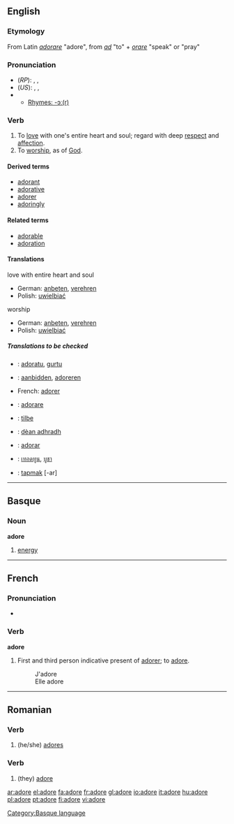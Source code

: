 {{see|adoré}}
==English==

===Etymology===
From Latin ''[[adorare]]'' "adore", from ''[[ad]]'' "to" + ''[[orare]]'' "speak" or "pray"

===Pronunciation===
*(''RP''): {{AHD|ədô'}}, {{IPA|/əˈdɔː/}}, {{SAMPA|/@"dO:/}}
*(''US''): {{AHD|ədôr'}}, {{IPA|/əˈdɔːr/}}, {{SAMPA|/@"dO:r/}}
*{{audio|en-us-adore.ogg|Audio (US)}}
**[[rhymes:English:-ɔː(r)|Rhymes: -ɔː(r)]]

===Verb===
{{en-verb|ador|ing}}

# To [[love]] with one's entire heart and soul; regard with deep [[respect]] and [[affection]].
# To [[worship]], as of [[God]].

====Derived terms====
*[[adorant]]
*[[adorative]]
*[[adorer]]
*[[adoringly]]

====Related terms====
*[[adorable]]
*[[adoration]]

====Translations====
;love with entire heart and soul
*German: [[anbeten]], [[verehren]]
*Polish: [[uwielbiać]]
;worship
*German: [[anbeten]], [[verehren]]
*Polish: [[uwielbiać]]
=====Translations to be checked=====
{{checktrans}}

*{{ttbc|Basque}}: [[adoratu]], [[gurtu]]
*{{ttbc|Dutch}}: [[aanbidden]], [[adoreren]]
*French: [[adorer]]
*{{ttbc|Italian}}: [[adorare]]

*{{ttbc|Norwegian}}: [[tilbe]]
*{{ttbc|Scottish Gaelic}}: [[dèan adhradh]]
*{{ttbc|Spanish}}: [[adorar]]
*{{ttbc|Thai}}: [[เทอดทูน]], [[บูชา]]
*{{ttbc|Turkish}}: [[tapmak]] [-ar]


----

==Basque==

===Noun===
'''adore'''

# [[energy]]

[[Category:Basque language]]

----

==French==

===Pronunciation===
*{{IPA|/a'doːr/}}

===Verb===
'''adore'''

# First and third person indicative present of [[adorer]]; to [[adore]].
#:J'adore
#:Elle adore

----

==Romanian==

===Verb===
{{ro-verbform|adora|person=3s|time=pres|tense=sub}}
#(he/she) [[adores]]

===Verb===
{{ro-verbform|adora|person=3p|time=pres|tense=sub}}
#(they) [[#English|adore]]

[[ar:adore]]
[[el:adore]]
[[fa:adore]]
[[fr:adore]]
[[gl:adore]]
[[io:adore]]
[[it:adore]]
[[hu:adore]]
[[pl:adore]]
[[pt:adore]]
[[fi:adore]]
[[vi:adore]]